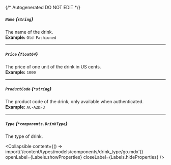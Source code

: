 {/* Autogenerated DO NOT EDIT  */}

##### `Name` *{`string`}*
The name of the drink.
<br/>
**Example:** `Old Fashioned`

---
##### `Price` *{`float64`}*
The price of one unit of the drink in US cents.
<br/>
**Example:** `1000`

---
##### `ProductCode` *{`*string`}*
The product code of the drink, only available when authenticated.
<br/>
**Example:** `AC-A2DF3`

---
##### `Type` *{`*components.DrinkType`}*
The type of drink.

<Collapsible content={() => import('/content/types/models/components/drink_type/go.mdx')} openLabel={Labels.showProperties} closeLabel={Labels.hideProperties} />



